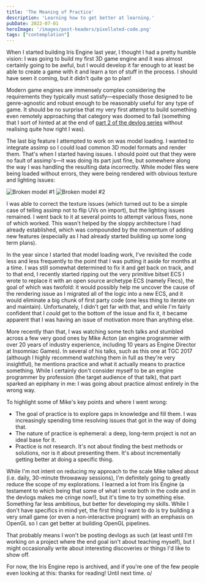 ```yaml
---
title: 'The Meaning of Practice'
description: 'Learning how to get better at learning.'
pubDate: 2022-07-01
heroImage: '/images/post-headers/pixellated-code.png'
tags: ["contemplation"]
---
```


When I started building <ExternalLink url="https://github.com/Riari/iris-engine">Iris Engine</ExternalLink> last year, I thought I had a pretty humble vision: I was going to build my first 3D game engine and it was almost certainly going to be awful, but I would develop it far enough to at least be able to create a game with it and learn a ton of stuff in the process. I should have seen it coming, but it didn't quite go to plan!

Modern game engines are immensely complex considering the requirements they typically must satisfy—especially those designed to be genre-agnostic and robust enough to be reasonably useful for any type of game. It should be no surprise that my very first attempt to build something even remotely approaching that category was doomed to fail (something that I sort of hinted at at the end of [part 2 of the devlog series](/posts/2021/04/3d-game-engine-devlog-part-2-scene-improvements/) without realising quite how right I was).

The last big feature I attempted to work on was model loading. I wanted to integrate <ExternalLink url="https://github.com/assimp/assimp">assimp</ExternalLink> so I could load common 3D model formats and render them. That's when I started having issues. I should point out that they were no fault of assimp's—it was doing its part just fine, but somewhere along the way I was handling the resulting data incorrectly. While model files were being loaded without errors, they were being rendered with obvious texture and lighting issues:

<Image src={brokenModel1Image} alt="Broken model #1" />

<Image src={brokenModel2Image} alt="Broken model #2" />

I was able to correct the texture issues (which turned out to be a simple case of telling assimp not to flip UVs on import), but the lighting issues remained. I went back to it at several points to attempt various fixes, none of which worked. This wasn't helped by the sloppy architecture I had already established, which was compounded by the momentum of adding new features (especially as I had already started building up some long term plans).

In the year since I started that model loading work, I've revisited the code less and less frequently to the point that I was putting it aside for months at a time. I was still somewhat determined to fix it and get back on track, and to that end, I recently started ripping out the very primitive bitset ECS I wrote to replace it with an open source archetype ECS (namely <ExternalLink url="https://github.com/SanderMertens/flecs">Flecs</ExternalLink>), the goal of which was twofold: it would possibly help me uncover the cause of the rendering issue as I migrated all of the logic into a new ECS, and it would eliminate a big chunk of first party code (one less thing to iterate on and maintain). Unfortunately, I didn't get far with that, and while I'm fairly confident that I _could_ get to the bottom of the issue and fix it, it became apparent that I was having an issue of motivation more than anything else.

More recently than that, I was watching some tech talks and stumbled across a few very good ones by Mike Acton (an engine programmer with over 20 years of industry experience, including 10 years as Engine Director at Insomniac Games). In several of his talks, such as <ExternalLink url="https://youtu.be/4B00hV3wmMY?t=757">this one at TGC 2017</ExternalLink> (although I highly recommend watching them in full as they're very insightful), he mentions practice and what it actually means to practice something. While I certainly don't consider myself to be an engine programmer by profession (the target audience of that talk), that part sparked an epiphany in me: I was going about practice almost entirely in the wrong way.

To highlight some of Mike's key points and where I went wrong:

* The goal of practice is to explore gaps in knowledge and fill them. I was increasingly spending time resolving issues that got in the way of doing that.
* The nature of practice is ephemeral: a deep, long-term project is not an ideal base for it.
* Practice is not research. It's not about finding the best methods or solutions, nor is it about presenting them. It's about incrementally getting better at doing a specific thing.

While I'm not intent on reducing my approach to the scale Mike talked about (i.e. daily, 30-minute throwaway sessions), I'm definitely going to greatly reduce the scope of my explorations. I learned a lot from Iris Engine (a testament to which being that some of what I wrote both in the code and in the devlogs makes me cringe now!), but it's time to try something else. Something far less ambitious, but better for developing my skills. While I don't have specifics in mind yet, the first thing I want to do is try building a very small game (or even a non-interactive program) with an emphasis on OpenGL so I can get better at building OpenGL pipelines.

That probably means I won't be posting devlogs as such (at least until I'm working on a project where the end goal isn't about teaching myself), but I might occasionally write about interesting discoveries or things I'd like to show off.

For now, the Iris Engine repo is archived, and if you're one of the few people even looking at this: thanks for reading! Until next time. o/